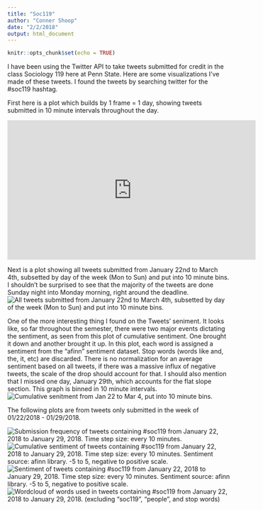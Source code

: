 ```yaml
---
title: "Soc119"
author: "Conner Shoop"
date: "2/2/2018"
output: html_document
---
```


```r
knitr::opts_chunk$set(echo = TRUE)
```
I have been using the Twitter API to take tweets submitted for credit in the class Sociology 119 here at Penn State.  Here are some visualizations I've made of these tweets.  I found the tweets by searching twitter for the #soc119 hashtag.


First here is a plot which builds by 1 frame = 1 day, showing tweets submitted in 10 minute intervals throughout the day.
<div align="center">
   <iframe width="560" height="315" src="https://www.youtube.com/embed/KlRBaOJWltg"              frameborder="0" allowfullscreen>
   </iframe>
</div>
Next is a plot showing all tweets submitted from January 22nd to March 4th, subsetted by day of the week (Mon to Sun) and put into 10 minute bins.  I shouldn't be surprised to see that the majority of the tweets are done Sunday night into Monday morning, right around the deadline.
![All tweets submitted from January 22nd to March 4th, subsetted by day of the week (Mon to Sun) and put into 10 minute bins.](weeklyTweetFreqJan22toMar4.png)

One of the more interesting thing I found on the Tweets' seniment.  It looks like, so far throughout the semester, there were two major events dictating the sentiment, as seen from this plot of cumulative sentiment. One brought it down and another brought it up. In this plot, each word is assigned a sentiment from the "afinn" sentiment dataset.  Stop words (words like and, the, it, etc) are discarded. There is no normalization for an average sentiment based on all tweets, if there was a massive influx of negative tweets, the scale of the drop should account for that. I should also mention that I missed one day, January 29th, which accounts for the flat slope section. This graph is binned in 10 minute intervals.
![Cumulative senitment from Jan 22 to Mar 4, put into 10 minute bins.](CumSentimentSoc119Jan22toMar4.png)

\bigbreak\bigbreak
The following plots are from tweets only submitted in the week of 01/22/2018 - 01/29/2018.

![Submission frequency of tweets containing #soc119 from January 22, 2018 to January 29, 2018. Time step size: every 10 minutes.](Soc119Jan22toJan29TweetFreq2018.jpg)
![Cumulative sentiment of tweets containing #soc119 from January 22, 2018 to January 29, 2018. Time step size: every 10 minutes.  Sentiment source: afinn library.  -5 to 5, negative to positive scale.](CumSentimentTweetsJan22toJan29.jpg)
![Sentiment of tweets containing #soc119 from January 22, 2018 to January 29, 2018. Time step size: every 10 minutes.  Sentiment source: afinn library.  -5 to 5, negative to positive scale.](SentimentTweetsJan22toJan29.jpg)
![Wordcloud of words used in tweets containing #soc119 from January 22, 2018 to January 29, 2018.  (excluding "soc119", "people", and stop words)](soc119Jan22toJan29wordcloudMinusPeople.jpg)


